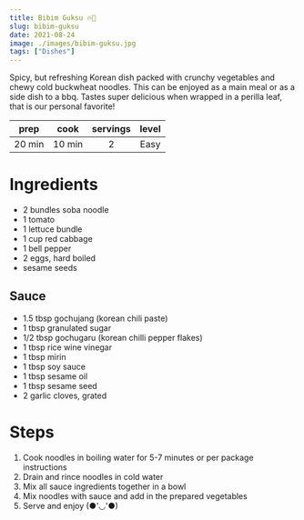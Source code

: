 ```yaml
---
title: Bibim Guksu 🔥🧊
slug: bibim-guksu
date: 2021-08-24
image: ./images/bibim-guksu.jpg
tags: ["Dishes"]
---
```


<StyledParagraph>Spicy, but refreshing Korean dish packed with crunchy vegetables and chewy cold buckwheat noodles. This can be enjoyed as a main meal or as a side dish to a bbq. Tastes super delicious when wrapped in a perilla leaf, that is our personal favorite!</StyledParagraph>

| prep | cook | servings | level |
| :--: | :--: | :------: | :---: |
| 20 min | 10 min |  2   | Easy  |

# Ingredients
- <ListItem>2 bundles soba noodle</ListItem> 
- <ListItem>1 tomato</ListItem> 
- <ListItem>1 lettuce bundle</ListItem> 
- <ListItem>1 cup red cabbage</ListItem> 
- <ListItem>1 bell pepper</ListItem> 
- <ListItem>2 eggs, hard boiled</ListItem> 
- <ListItem>sesame seeds</ListItem> 

## Sauce
- <ListItem>1.5 tbsp gochujang (korean chili paste)</ListItem> 
- <ListItem>1 tbsp granulated sugar</ListItem> 
- <ListItem>1/2 tbsp gochugaru (korean chilli pepper flakes)</ListItem> 
- <ListItem>1 tbsp rice wine vinegar</ListItem> 
- <ListItem>1 tbsp mirin</ListItem> 
- <ListItem>1 tbsp soy sauce</ListItem> 
- <ListItem>1 tbsp sesame oil</ListItem> 
- <ListItem>1 tbsp sesame seed</ListItem> 
- <ListItem>2 garlic cloves, grated</ListItem> 

# Steps
1. Cook noodles in boiling water for 5-7 minutes or per package instructions
2. Drain and rince noodles in cold water
3. Mix all sauce ingredients together in a bowl
4. Mix noodles with sauce and add in the prepared vegetables
5. Serve and enjoy (●'◡'●)